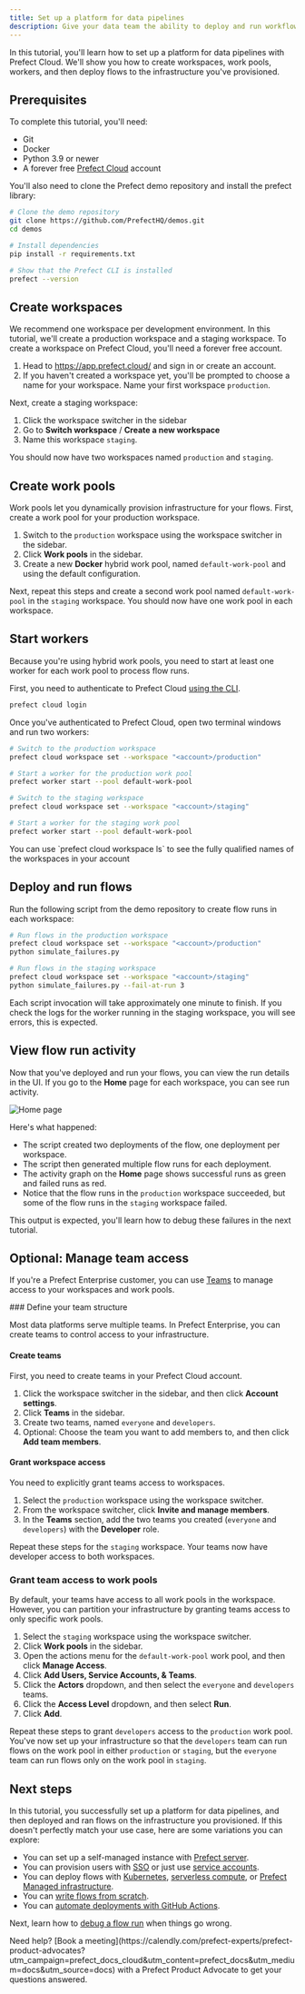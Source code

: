 ```yaml
---
title: Set up a platform for data pipelines
description: Give your data team the ability to deploy and run workflows.
---
```


In this tutorial, you'll learn how to set up a platform for data pipelines with Prefect Cloud.
We'll show you how to create workspaces, work pools, workers, and then deploy flows to the infrastructure you've provisioned.

## Prerequisites

To complete this tutorial, you'll need:

- Git
- Docker
- Python 3.9 or newer
- A forever free [Prefect Cloud](https://app.prefect.cloud/) account

You'll also need to clone the Prefect demo repository and install the prefect library:

```bash
# Clone the demo repository
git clone https://github.com/PrefectHQ/demos.git
cd demos
```

```bash
# Install dependencies
pip install -r requirements.txt
```

```bash
# Show that the Prefect CLI is installed
prefect --version
```

## Create workspaces

We recommend one workspace per development environment.
In this tutorial, we'll create a production workspace and a staging workspace.
To create a workspace on Prefect Cloud, you'll need a forever free account.

1. Head to https://app.prefect.cloud/ and sign in or create an account.
1. If you haven't created a workspace yet, you'll be prompted to choose a name for your workspace. 
Name your first workspace `production`.

Next, create a staging workspace:

1. Click the workspace switcher in the sidebar
1. Go to **Switch workspace** / **Create a new workspace**
1. Name this workspace `staging`.

You should now have two workspaces named `production` and `staging`.

## Create work pools

Work pools let you dynamically provision infrastructure for your flows.
First, create a work pool for your production workspace.

1. Switch to the `production` workspace using the workspace switcher in the sidebar.
1. Click **Work pools** in the sidebar.
1. Create a new **Docker** hybrid work pool, named `default-work-pool` and using the default configuration.

Next, repeat this steps and create a second work pool named `default-work-pool` in the `staging` workspace.
You should now have one work pool in each workspace.

## Start workers

Because you're using hybrid work pools, you need to start at least one worker for each work pool to process flow runs.

First, you need to authenticate to Prefect Cloud [using the CLI](/v3/manage/cloud/connect-to-cloud#log-into-prefect-cloud-from-a-terminal).

```bash
prefect cloud login
```

Once you've authenticated to Prefect Cloud, open two terminal windows and run two workers:

```bash Terminal 1
# Switch to the production workspace
prefect cloud workspace set --workspace "<account>/production"

# Start a worker for the production work pool
prefect worker start --pool default-work-pool
```

```bash Terminal 2
# Switch to the staging workspace
prefect cloud workspace set --workspace "<account>/staging"

# Start a worker for the staging work pool
prefect worker start --pool default-work-pool
```

<Note>
You can use `prefect cloud workspace ls` to see the fully qualified names of the workspaces in your account
</Note>

## Deploy and run flows

Run the following script from the demo repository to create flow runs in each workspace:

```bash
# Run flows in the production workspace
prefect cloud workspace set --workspace "<account>/production"
python simulate_failures.py
```

```bash
# Run flows in the staging workspace 
prefect cloud workspace set --workspace "<account>/staging"
python simulate_failures.py --fail-at-run 3
```

Each script invocation will take approximately one minute to finish.
If you check the logs for the worker running in the staging workspace, you will see errors, this is expected.

## View flow run activity

Now that you've deployed and run your flows, you can view the run details in the UI.
If you go to the **Home** page for each workspace, you can see run activity.

![Home page](/v3/img/ui/home-page.png)

Here's what happened:

- The script created two deployments of the flow, one deployment per workspace.
- The script then generated multiple flow runs for each deployment.
- The activity graph on the **Home** page shows successful runs as green and failed runs as red.
- Notice that the flow runs in the `production` workspace succeeded, but some of the flow runs in the `staging` workspace failed.

This output is expected, you'll learn how to debug these failures in the next tutorial.

## Optional: Manage team access

If you're a Prefect Enterprise customer, you can use [Teams](/v3/manage/cloud/manage-users/manage-teams) to manage access to your workspaces and work pools.

<Expandable title="steps">
### Define your team structure

Most data platforms serve multiple teams.
In Prefect Enterprise, you can create teams to control access to your infrastructure.

#### Create teams

First, you need to create teams in your Prefect Cloud account.

1. Click the workspace switcher in the sidebar, and then click **Account settings**.
1. Click **Teams** in the sidebar.
1. Create two teams, named `everyone` and `developers`.
1. Optional: Choose the team you want to add members to, and then click **Add team members**.

#### Grant workspace access

You need to explicitly grant teams access to workspaces.

1. Select the `production` workspace using the workspace switcher.
1. From the workspace switcher, click **Invite and manage members**.
1. In the **Teams** section, add the two teams you created (`everyone` and `developers`) with the **Developer** role.

Repeat these steps for the `staging` workspace.
Your teams now have developer access to both workspaces.

### Grant team access to work pools

By default, your teams have access to all work pools in the workspace.
However, you can partition your infrastructure by granting teams access to only specific work pools.

1. Select the `staging` workspace using the workspace switcher.
1. Click **Work pools** in the sidebar.
1. Open the actions menu for the `default-work-pool` work pool, and then click **Manage Access**.
1. Click **Add Users, Service Accounts, & Teams**.
1. Click the **Actors** dropdown, and then select the `everyone` and `developers` teams.
1. Click the **Access Level** dropdown, and then select **Run**.
1. Click **Add**.

Repeat these steps to grant `developers` access to the `production` work pool.
You've now set up your infrastructure so that the `developers` team can run flows on the work pool in either `production` or `staging`, but the `everyone` team can run flows only on the work pool in `staging`.
</Expandable>

## Next steps

In this tutorial, you successfully set up a platform for data pipelines, and then deployed and ran flows on the infrastructure you provisioned.
If this doesn't perfectly match your use case, here are some variations you can explore:

- You can set up a self-managed instance with [Prefect server](/v3/manage/self-host).
- You can provision users with [SSO](/v3/manage/cloud/manage-users/configure-sso) or just use [service accounts](/v3/manage/cloud/manage-users/service-accounts).
- You can deploy flows with [Kubernetes](/v3/deploy/infrastructure-examples/kubernetes), [serverless compute](/v3/deploy/infrastructure-examples/serverless), or [Prefect Managed infrastructure](/v3/deploy/infrastructure-examples/managed).
- You can [write flows from scratch](/v3/develop/write-flows).
- You can [automate deployments with GitHub Actions](/v3/deploy/infrastructure-concepts/deploy-ci-cd).

Next, learn how to [debug a flow run](/v3/tutorials/debug) when things go wrong.

<Tip>
Need help? [Book a meeting](https://calendly.com/prefect-experts/prefect-product-advocates?utm_campaign=prefect_docs_cloud&utm_content=prefect_docs&utm_medium=docs&utm_source=docs) with a Prefect Product Advocate to get your questions answered.
</Tip>
